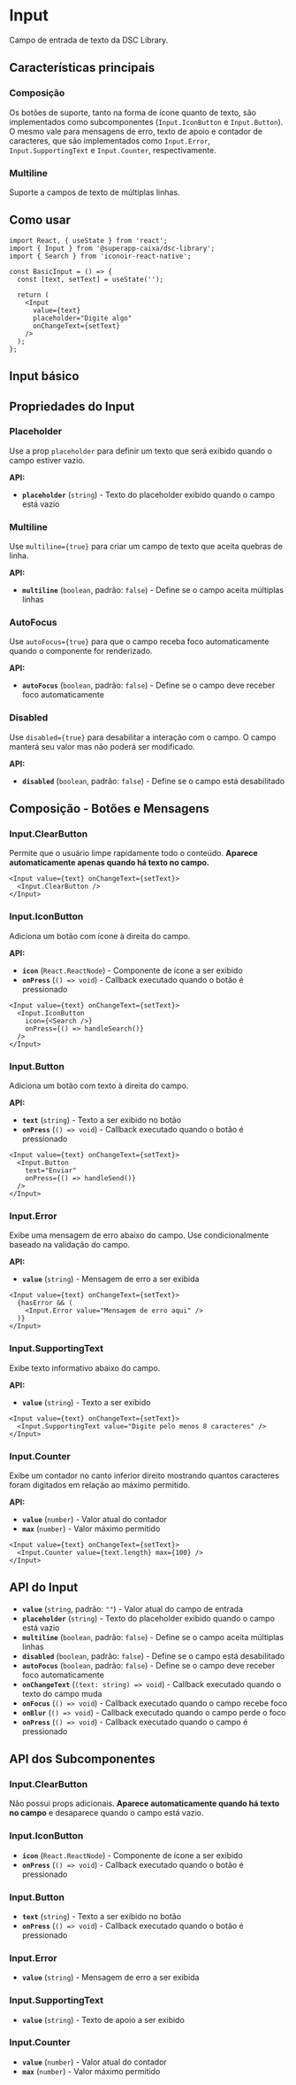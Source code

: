 

<Meta title="Componentes/Forms/Input" />

# Input

Campo de entrada de texto da DSC Library.

## Características principais

### Composição
Os botões de suporte, tanto na forma de ícone quanto de texto, são implementados como subcomponentes (`Input.IconButton` e `Input.Button`). O mesmo vale para mensagens de erro, texto de apoio e contador de caracteres, que são implementados como `Input.Error`, `Input.SupportingText` e `Input.Counter`, respectivamente.

### Multiline
Suporte a campos de texto de múltiplas linhas.

## Como usar

```tsx
import React, { useState } from 'react';
import { Input } from '@superapp-caixa/dsc-library';
import { Search } from 'iconoir-react-native';

const BasicInput = () => {
  const [text, setText] = useState('');

  return (
    <Input 
      value={text}
      placeholder="Digite algo"
      onChangeText={setText}
    />
  );
};
```

## Input básico

<Canvas of={InputStories.Default} />

## Propriedades do Input

### Placeholder

Use a prop `placeholder` para definir um texto que será exibido quando o campo estiver vazio.

**API:**
- **`placeholder`** (`string`) - Texto do placeholder exibido quando o campo está vazio

<Canvas of={InputStories.Default} />

### Multiline

Use `multiline={true}` para criar um campo de texto que aceita quebras de linha.

**API:**
- **`multiline`** (`boolean`, padrão: `false`) - Define se o campo aceita múltiplas linhas

<Canvas of={InputStories.Multiline} />

### AutoFocus

Use `autoFocus={true}` para que o campo receba foco automaticamente quando o componente for renderizado.

**API:**
- **`autoFocus`** (`boolean`, padrão: `false`) - Define se o campo deve receber foco automaticamente

<Canvas of={InputStories.AutoFocus} />

### Disabled

Use `disabled={true}` para desabilitar a interação com o campo. O campo manterá seu valor mas não poderá ser modificado.

**API:**
- **`disabled`** (`boolean`, padrão: `false`) - Define se o campo está desabilitado

<Canvas of={InputStories.Disabled} />

## Composição - Botões e Mensagens

### Input.ClearButton

Permite que o usuário limpe rapidamente todo o conteúdo. **Aparece automaticamente apenas quando há texto no campo.**

<Canvas of={InputStories.WithClearButton} />

```tsx
<Input value={text} onChangeText={setText}>
  <Input.ClearButton />
</Input>
```

### Input.IconButton

Adiciona um botão com ícone à direita do campo.

**API:**
- **`icon`** (`React.ReactNode`) - Componente de ícone a ser exibido
- **`onPress`** (`() => void`) - Callback executado quando o botão é pressionado

<Canvas of={InputStories.WithIconButton} />

```tsx
<Input value={text} onChangeText={setText}>
  <Input.IconButton 
    icon={<Search />} 
    onPress={() => handleSearch()} 
  />
</Input>
```

### Input.Button

Adiciona um botão com texto à direita do campo.

**API:**
- **`text`** (`string`) - Texto a ser exibido no botão
- **`onPress`** (`() => void`) - Callback executado quando o botão é pressionado

<Canvas of={InputStories.WithTextButton} />

```tsx
<Input value={text} onChangeText={setText}>
  <Input.Button 
    text="Enviar" 
    onPress={() => handleSend()} 
  />
</Input>
```

### Input.Error

Exibe uma mensagem de erro abaixo do campo. Use condicionalmente baseado na validação do campo.

**API:**
- **`value`** (`string`) - Mensagem de erro a ser exibida

<Canvas of={InputStories.WithError} />

```tsx
<Input value={text} onChangeText={setText}>
  {hasError && (
    <Input.Error value="Mensagem de erro aqui" />
  )}
</Input>
```

### Input.SupportingText

Exibe texto informativo abaixo do campo.

**API:**
- **`value`** (`string`) - Texto a ser exibido

<Canvas of={InputStories.WithSupportingText} />

```tsx
<Input value={text} onChangeText={setText}>
  <Input.SupportingText value="Digite pelo menos 8 caracteres" />
</Input>
```

### Input.Counter

Exibe um contador no canto inferior direito mostrando quantos caracteres foram digitados em relação ao máximo permitido.

**API:**
- **`value`** (`number`) - Valor atual do contador
- **`max`** (`number`) - Valor máximo permitido

<Canvas of={InputStories.WithCounter} />

```tsx
<Input value={text} onChangeText={setText}>
  <Input.Counter value={text.length} max={100} />
</Input>
```

## API do Input

- **`value`** (`string`, padrão: `""`) - Valor atual do campo de entrada
- **`placeholder`** (`string`) - Texto do placeholder exibido quando o campo está vazio
- **`multiline`** (`boolean`, padrão: `false`) - Define se o campo aceita múltiplas linhas
- **`disabled`** (`boolean`, padrão: `false`) - Define se o campo está desabilitado
- **`autoFocus`** (`boolean`, padrão: `false`) - Define se o campo deve receber foco automaticamente
- **`onChangeText`** (`(text: string) => void`) - Callback executado quando o texto do campo muda
- **`onFocus`** (`() => void`) - Callback executado quando o campo recebe foco
- **`onBlur`** (`() => void`) - Callback executado quando o campo perde o foco
- **`onPress`** (`() => void`) - Callback executado quando o campo é pressionado

## API dos Subcomponentes

### Input.ClearButton

Não possui props adicionais. **Aparece automaticamente quando há texto no campo** e desaparece quando o campo está vazio.

### Input.IconButton

- **`icon`** (`React.ReactNode`) - Componente de ícone a ser exibido
- **`onPress`** (`() => void`) - Callback executado quando o botão é pressionado

### Input.Button

- **`text`** (`string`) - Texto a ser exibido no botão
- **`onPress`** (`() => void`) - Callback executado quando o botão é pressionado

### Input.Error

- **`value`** (`string`) - Mensagem de erro a ser exibida

### Input.SupportingText

- **`value`** (`string`) - Texto de apoio a ser exibido

### Input.Counter

- **`value`** (`number`) - Valor atual do contador
- **`max`** (`number`) - Valor máximo permitido
